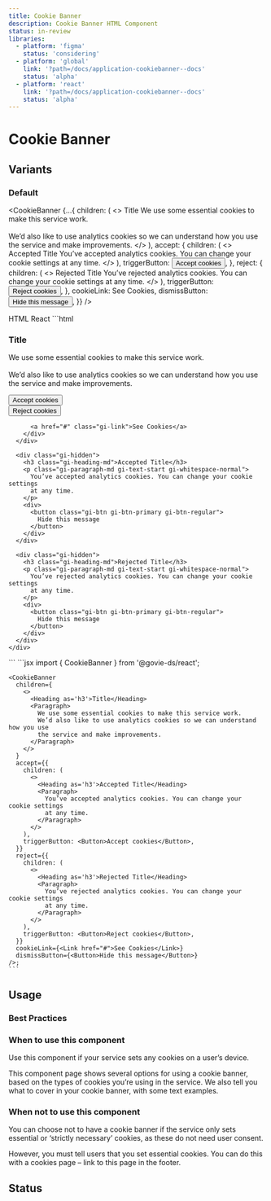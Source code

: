 ```yaml
---
title: Cookie Banner
description: Cookie Banner HTML Component
status: in-review
libraries:
  - platform: 'figma'
    status: 'considering'
  - platform: 'global'
    link: '?path=/docs/application-cookiebanner--docs'
    status: 'alpha'
  - platform: 'react'
    link: '?path=/docs/application-cookiebanner--docs'
    status: 'alpha'
---
```


# Cookie Banner

## Variants

### Default

<CookieBanner {...{
  children: (
    <>
      <Heading as="h3">Title</Heading>
      <Paragraph>
        We use some essential cookies to make this service work.
        <br />
        <br />
        We’d also like to use analytics cookies so we can understand how you use
        the service and make improvements.
      </Paragraph>
    </>
  ),
  accept: {
    children: (
      <>
        <Heading as="h3">Accepted Title</Heading>
        <Paragraph>
          You’ve accepted analytics cookies. You can change your cookie settings
          at any time.
        </Paragraph>
      </>
    ),
    triggerButton: <Button>Accept cookies</Button>,
  },
  reject: {
    children: (
      <>
        <Heading as="h3">Rejected Title</Heading>
        <Paragraph>
          You’ve rejected analytics cookies. You can change your cookie settings
          at any time.
        </Paragraph>
      </>
    ),
    triggerButton: <Button>Reject cookies</Button>,
  },
  cookieLink: <Link href="#">See Cookies</Link>,
  dismissButton: <Button>Hide this message</Button>,
}} />

<Tabs id="tab1">
  <TabList>
    <TabItem value="tab11" checked>HTML</TabItem>
    <TabItem value="tab13">React</TabItem>
  </TabList>
  <TabPanel value="tab11">
  ```html
  <div data-element="main-container" class="gi-py-5">
    <div class="gi-mx-auto gi-container">
      <div>
        <h3 class="gi-heading-md">Title</h3>
        <p class="gi-paragraph-md gi-text-start gi-whitespace-normal">
          We use some essential cookies to make this service work.<br /><br />We’d
          also like to use analytics cookies so we can understand how you use the
          service and make improvements.
        </p>
        <div class="gi-cookie-banner-buttons">
          <div>
            <button class="gi-btn gi-btn-primary gi-btn-regular">
              Accept cookies
            </button>
          </div>
          <div>
            <button class="gi-btn gi-btn-primary gi-btn-regular">
              Reject cookies
            </button>
          </div>

          <a href="#" class="gi-link">See Cookies</a>
        </div>
      </div>

      <div class="gi-hidden">
        <h3 class="gi-heading-md">Accepted Title</h3>
        <p class="gi-paragraph-md gi-text-start gi-whitespace-normal">
          You’ve accepted analytics cookies. You can change your cookie settings
          at any time.
        </p>
        <div>
          <button class="gi-btn gi-btn-primary gi-btn-regular">
            Hide this message
          </button>
        </div>
      </div>

      <div class="gi-hidden">
        <h3 class="gi-heading-md">Rejected Title</h3>
        <p class="gi-paragraph-md gi-text-start gi-whitespace-normal">
          You’ve rejected analytics cookies. You can change your cookie settings
          at any time.
        </p>
        <div>
          <button class="gi-btn gi-btn-primary gi-btn-regular">
            Hide this message
          </button>
        </div>
      </div>
    </div>
  </div>
  ```
  </TabPanel>
  <TabPanel value="tab13">
    ```jsx
    import { CookieBanner } from '@govie-ds/react';

    <CookieBanner
      children={
        <>
          <Heading as='h3'>Title</Heading>
          <Paragraph>
            We use some essential cookies to make this service work.
            We’d also like to use analytics cookies so we can understand how you use
            the service and make improvements.
          </Paragraph>
        </>
      }
      accept={{
        children: (
          <>
            <Heading as='h3'>Accepted Title</Heading>
            <Paragraph>
              You’ve accepted analytics cookies. You can change your cookie settings
              at any time.
            </Paragraph>
          </>
        ),
        triggerButton: <Button>Accept cookies</Button>,
      }}
      reject={{
        children: (
          <>
            <Heading as='h3'>Rejected Title</Heading>
            <Paragraph>
              You’ve rejected analytics cookies. You can change your cookie settings
              at any time.
            </Paragraph>
          </>
        ),
        triggerButton: <Button>Reject cookies</Button>,
      }}
      cookieLink={<Link href="#">See Cookies</Link>}
      dismissButton={<Button>Hide this message</Button>}
    />;
    ```
  </TabPanel>
</Tabs>

## Usage

### Best Practices

### When to use this component

Use this component if your service sets any cookies on a user’s device.

This component page shows several options for using a cookie banner, based on the types of cookies you’re using in the service. We also tell you what to cover in your cookie banner, with some text examples.

### When not to use this component

You can choose not to have a cookie banner if the service only sets essential or ‘strictly necessary’ cookies, as these do not need user consent.

However, you must tell users that you set essential cookies. You can do this with a cookies page – link to this page in the footer.

## Status

<ComponentStatusBlock componentId="cookie-banner" />

